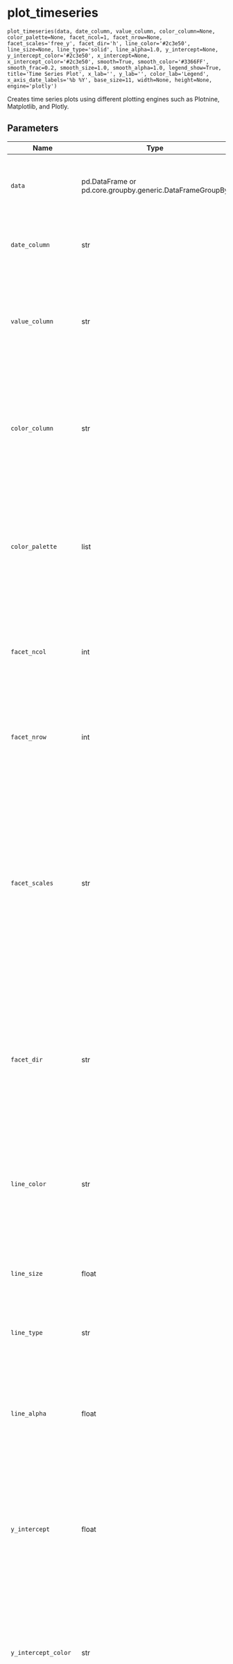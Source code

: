 # plot_timeseries { #pytimetk.plot_timeseries }

`plot_timeseries(data, date_column, value_column, color_column=None, color_palette=None, facet_ncol=1, facet_nrow=None, facet_scales='free_y', facet_dir='h', line_color='#2c3e50', line_size=None, line_type='solid', line_alpha=1.0, y_intercept=None, y_intercept_color='#2c3e50', x_intercept=None, x_intercept_color='#2c3e50', smooth=True, smooth_color='#3366FF', smooth_frac=0.2, smooth_size=1.0, smooth_alpha=1.0, legend_show=True, title='Time Series Plot', x_lab='', y_lab='', color_lab='Legend', x_axis_date_labels='%b %Y', base_size=11, width=None, height=None, engine='plotly')`

Creates time series plots using different plotting engines such as Plotnine, Matplotlib, and Plotly.

## Parameters

| Name                 | Type                                                     | Description                                                                                                                                                                                                                                                                                                                                                                                                                                                                  | Default              |
|----------------------|----------------------------------------------------------|------------------------------------------------------------------------------------------------------------------------------------------------------------------------------------------------------------------------------------------------------------------------------------------------------------------------------------------------------------------------------------------------------------------------------------------------------------------------------|----------------------|
| `data`               | pd.DataFrame or pd.core.groupby.generic.DataFrameGroupBy | The input data for the plot. It can be either a Pandas DataFrame or a Pandas DataFrameGroupBy object.                                                                                                                                                                                                                                                                                                                                                                        | _required_           |
| `date_column`        | str                                                      | The name of the column in the DataFrame that contains the dates for the time series data.                                                                                                                                                                                                                                                                                                                                                                                    | _required_           |
| `value_column`       | str                                                      | The `value_column` parameter is used to specify the name of the column in the DataFrame that contains the values for the time series data. This column will be plotted on the y-axis of the time series plot.                                                                                                                                                                                                                                                                | _required_           |
| `color_column`       | str                                                      | The `color_column` parameter is an optional parameter that specifies the column in the DataFrame that will be used to assign colors to the different time series. If this parameter is not provided, all time series will have the same color.                                                                                                                                                                                                                               | `None`               |
| `color_palette`      | list                                                     | The `color_palette` parameter is used to specify the colors to be used for the different time series. It accepts a list of color codes or names. If the `color_column` parameter is not provided, the `tk.palette_timetk()` color palette will be used.                                                                                                                                                                                                                      | `None`               |
| `facet_ncol`         | int                                                      | The `facet_ncol` parameter determines the number of columns in the facet grid. It specifies how many subplots will be arranged horizontally in the plot.                                                                                                                                                                                                                                                                                                                     | `1`                  |
| `facet_nrow`         | int                                                      | The `facet_nrow` parameter determines the number of rows in the facet grid. It specifies how many subplots will be arranged vertically in the grid.                                                                                                                                                                                                                                                                                                                          | `None`               |
| `facet_scales`       | str                                                      | The `facet_scales` parameter determines the scaling of the y-axis in the facetted plots. It can take the following values: - "free_y": The y-axis scale will be free for each facet, but the x-axis scale will be fixed for all facets. This is the default value. - "free_x": The y-axis scale will be free for each facet, but the x-axis scale will be fixed for all facets. - "free": The y-axis scale will be free for each facet (subplot). This is the default value. | `'free_y'`           |
| `facet_dir`          | str                                                      | The `facet_dir` parameter determines the direction in which the facets (subplots) are arranged. It can take two possible values: - "h": The facets will be arranged horizontally (in rows). This is the default value. - "v": The facets will be arranged vertically (in columns).                                                                                                                                                                                           | `'h'`                |
| `line_color`         | str                                                      | The `line_color` parameter is used to specify the color of the lines in the time series plot. It accepts a string value representing a color code or name. The default value is "#2c3e50", which corresponds to a dark blue color.                                                                                                                                                                                                                                           | `'#2c3e50'`          |
| `line_size`          | float                                                    | The `line_size` parameter is used to specify the size of the lines in the time series plot. It determines the thickness of the lines.                                                                                                                                                                                                                                                                                                                                        | `None`               |
| `line_type`          | str                                                      | The `line_type` parameter is used to specify the type of line to be used in the time series plot.                                                                                                                                                                                                                                                                                                                                                                            | `'solid'`            |
| `line_alpha`         | float                                                    | The `line_alpha` parameter controls the transparency of the lines in the time series plot. It accepts a value between 0 and 1, where 0 means completely transparent (invisible) and 1 means completely opaque (solid).                                                                                                                                                                                                                                                       | `1.0`                |
| `y_intercept`        | float                                                    | The `y_intercept` parameter is used to add a horizontal line to the plot at a specific y-value. It can be set to a numeric value to specify the y-value of the intercept. If set to `None` (default), no y-intercept line will be added to the plot                                                                                                                                                                                                                          | `None`               |
| `y_intercept_color`  | str                                                      | The `y_intercept_color` parameter is used to specify the color of the y-intercept line in the plot. It accepts a string value representing a color code or name. The default value is "#2c3e50", which corresponds to a dark blue color. You can change this value.                                                                                                                                                                                                          | `'#2c3e50'`          |
| `x_intercept`        | str                                                      | The `x_intercept` parameter is used to add a vertical line at a specific x-axis value on the plot. It is used to highlight a specific point or event in the time series data.  - By default, it is set to `None`, which means no vertical line will be added.  - You can use a date string to specify the x-axis value of the intercept. For example, "2020-01-01" would add a vertical line at the beginning of the year 2020.                                              | `None`               |
| `x_intercept_color`  | str                                                      | The `x_intercept_color` parameter is used to specify the color of the vertical line that represents the x-intercept in the plot. By default, it is set to "#2c3e50", which is a dark blue color. You can change this value to any valid color code.                                                                                                                                                                                                                          | `'#2c3e50'`          |
| `smooth`             | bool                                                     | The `smooth` parameter is a boolean indicating whether or not to apply smoothing to the time eries data. If set to True, the time series will be smoothed using the lowess algorithm. The default value is True.                                                                                                                                                                                                                                                             | `True`               |
| `smooth_color`       | str                                                      | The `smooth_color` parameter is used to specify the color of the smoothed line in the time series plot. It accepts a string value representing a color code or name. The default value is `#3366FF`, which corresponds to a shade of blue. You can change this value to any valid color code.                                                                                                                                                                                | `'#3366FF'`          |
| `smooth_frac`        | float                                                    | The `smooth_frac` parameter is used to control the fraction of data points used for smoothing the time series. It determines the degree of smoothing applied to the data. A smaller value of `smooth_frac` will result in more smoothing, while a larger value will result in less smoothing. The default value is 0.2.                                                                                                                                                      | `0.2`                |
| `smooth_size`        | float                                                    | The `smooth_size` parameter is used to specify the size of the line used to plot the smoothed values in the time series plot. It is a numeric value that controls the thickness of the line. A larger value will result in a thicker line, while a smaller value will result in a thinner line                                                                                                                                                                               | `1.0`                |
| `smooth_alpha`       | float                                                    | The `smooth_alpha` parameter controls the transparency of the smoothed line in the plot. It accepts a value between 0 and 1, where 0 means completely transparent and 1 means completely opaque.                                                                                                                                                                                                                                                                             | `1.0`                |
| `legend_show`        | bool                                                     | The `legend_show` parameter is a boolean indicating whether or not to show the legend in the plot. If set to True, the legend will be displayed. The default value is True.                                                                                                                                                                                                                                                                                                  | `True`               |
| `title`              | str                                                      | The title of the plot.                                                                                                                                                                                                                                                                                                                                                                                                                                                       | `'Time Series Plot'` |
| `x_lab`              | str                                                      | The `x_lab` parameter is used to specify the label for the x-axis in the plot. It is a string that represents the label text.                                                                                                                                                                                                                                                                                                                                                | `''`                 |
| `y_lab`              | str                                                      | The `y_lab` parameter is used to specify the label for the y-axis in the plot. It is a string that represents the label for the y-axis.                                                                                                                                                                                                                                                                                                                                      | `''`                 |
| `color_lab`          | str                                                      | The `color_lab` parameter is used to specify the label for the legend or color scale in the plot. It is used to provide a description of the colors used in the plot, typically when a color column is specified.                                                                                                                                                                                                                                                            | `'Legend'`           |
| `x_axis_date_labels` | str                                                      | The `x_axis_date_labels` parameter is used to specify the format of the date labels on the x-axis of the plot. It accepts a string representing the format of the date labels. For  example, "%b %Y" would display the month abbreviation and year (e.g., Jan 2020).                                                                                                                                                                                                         | `'%b %Y'`            |
| `base_size`          | float                                                    | The `base_size` parameter is used to set the base font size for the plot. It determines the size of the text elements such as axis labels, titles, and legends.                                                                                                                                                                                                                                                                                                              | `11`                 |
| `width`              | int                                                      | The `width` parameter is used to specify the width of the plot. It determines the horizontal size of the plot in pixels.                                                                                                                                                                                                                                                                                                                                                     | `None`               |
| `height`             | int                                                      | The `height` parameter is used to specify the height of the plot in pixels. It determines the vertical size of the plot when it is rendered.                                                                                                                                                                                                                                                                                                                                 | `None`               |
| `engine`             | str                                                      | The `engine` parameter specifies the plotting library to use for creating the time series plot. It can take one of the following values:  - "plotly" (interactive): Use the plotly library to create the plot. This is the default value. - "plotnine" (static): Use the plotnine library to create the plot. This is the default value. - "matplotlib" (static): Use the matplotlib library to create the plot.                                                             | `'plotly'`           |

## Returns

| Type                                                                                                 | Description                                                                                                                                                                                                         |
|------------------------------------------------------------------------------------------------------|---------------------------------------------------------------------------------------------------------------------------------------------------------------------------------------------------------------------|
| The function `plot_timeseries` returns a plot object, depending on the specified `engine` parameter. | - If `engine` is set to 'plotnine' or 'matplotlib', the function returns a plot object that can be further customized or displayed.  - If `engine` is set to 'plotly', the function returns a plotly figure object. |

## Examples

```python
import pytimetk as tk

df = tk.load_dataset('m4_monthly', parse_dates = ['date'])

# Plotly Object: Single Time Series
fig = (
    df
        .query('id == "M750"')
        .plot_timeseries(
            'date', 'value', 
            facet_ncol = 1,
            x_axis_date_labels = "%Y",
            engine = 'plotly',
        )
)
fig
```

```python
# Plotly Object: Grouped Time Series
fig = (
    df
        .groupby('id')
        .plot_timeseries(
            'date', 'value', 
            facet_ncol = 2,
            facet_scales = "free_y",
            smooth_frac = 0.2,
            smooth_size = 2.0,
            y_intercept = None,
            x_axis_date_labels = "%Y",
            engine = 'plotly',
            width = 600,
            height = 500,
        )
)
fig
```

```python
# Plotly Object: Color Column
fig = (
    df
        .plot_timeseries(
            'date', 'value', 
            color_column = 'id',
            smooth = False,
            y_intercept = 0,
            x_axis_date_labels = "%Y",
            engine = 'plotly',
        )
)
fig
```

```python
# Plotnine Object: Single Time Series
fig = (
    df
        .query('id == "M1"')
        .plot_timeseries(
            'date', 'value', 
            x_axis_date_labels = "%Y",
            engine = 'plotnine'
        )
)
fig
```

```python
# Plotnine Object: Grouped Time Series
fig = (
    df
        .groupby('id')
        .plot_timeseries(
            'date', 'value',
            facet_ncol = 2,
            facet_scales = "free",
            line_size = 0.35,
            x_axis_date_labels = "%Y",
            engine = 'plotnine'
        )
)
fig
```

```python
# Plotnine Object: Color Column
fig = (
    df
        .plot_timeseries(
            'date', 'value', 
            color_column = 'id',
            smooth = False,
            y_intercept = 0,
            x_axis_date_labels = "%Y",
            engine = 'plotnine',
        )
)
fig
```

```python
# Matplotlib object (same as plotnine, but converted to matplotlib object)
fig = (
    df
        .groupby('id')
        .plot_timeseries(
            'date', 'value', 
            color_column = 'id',
            facet_ncol = 2,
            x_axis_date_labels = "%Y",
            engine = 'matplotlib',
        )
)
fig
```
